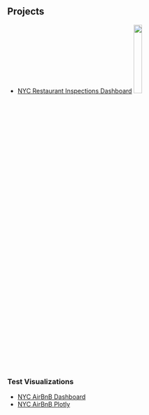 ## Projects

* [NYC Restaurant Inspections Dashboard](projects/nyc_restuarant_inspections/nyc_restaurant_inspections.html)
[<img src="images/restaurant_grades.png" style="width:20%">](projects/nyc_restuarant_inspections/nyc_restaurant_inspections.html)

### Test Visualizations
* [NYC AirBnB Dashboard](tests/dashboard.html)
* [NYC AirBnB Plotly](tests/plotly.html)